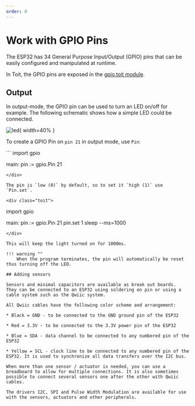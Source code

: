 ```yaml
---
order: 0
---
```


# Work with GPIO Pins

The ESP32 has 34 General Purpose Input/Output (GPIO) pins that can be easily configured and manipulated at runtime.

In Toit, the GPIO pins are exposed in the [gpio.toit module](https://libs.toit.io/lib.gpio/gpio.toit).

## Output

In output-mode, the GPIO pin can be used to turn an LED on/off for example. The following schematic shows how a simple LED could be connected.

![led](../img/schem/led_01.png){ width=40% }

 To create a GPIO Pin on `pin 21` in output mode, use `Pin`:

<div class="toit">
```
import gpio

main:
  pin := gpio.Pin 21

```
</div>

The pin is `low (0)` by default, so to set it `high (1)` use `Pin.set`.

<div class="toit">
```

import gpio

main:
  pin := gpio.Pin 21
  pin.set 1
  sleep --ms=1000

```
</div>

This will keep the light turned on for 1000ms.

!!! warning ""
    When the program terminates, the pin will automatically be reset thus turning off the LED.

## Adding sensors

Sensors and minimal capacitors are available as break out boards.
They can be connected to an ESP32 using soldering on pin or using a cable system such as the Qwiic system.

All Qwiic cables have the following color scheme and arrangement:

* Black = GND - to be connected to the GND ground pin of the ESP32

* Red = 3.3V - to be connected to the 3.3V power pin of the ESP32

* Blue = SDA - data channel to be connected to any numbered pin of the ESP32

* Yellow = SCL - clock line to be connected to any numbered pin of the ESP32. It is used to synchronize all data transfers over the I2C bus. 

When more than one sensor / actuator is needed, you can use a breadboard to allow for multiple connections. It is also sometimes possible to connect several sensors one after the other with Qwiic cables.

The drivers I2C, SPI and Pulse Width Modulation are available for use with the sensors, actuators and other peripherals.
